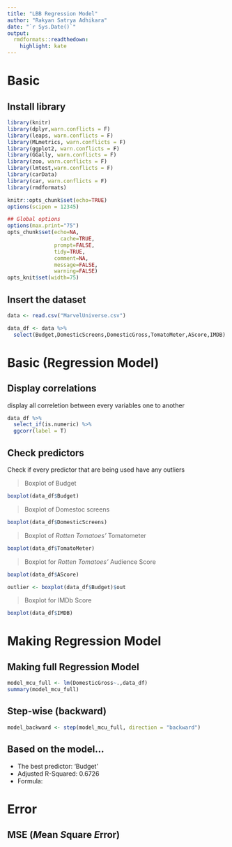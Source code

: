 ---
title: "LBB Regression Model"
author: "Rakyan Satrya Adhikara"
date: "`r Sys.Date()`"
output:
  rmdformats::readthedown:
    highlight: kate
---

# Basic

## Install library

```{r}
library(knitr)
library(dplyr,warn.conflicts = F)
library(leaps, warn.conflicts = F)
library(MLmetrics, warn.conflicts = F)
library(ggplot2, warn.conflicts = F)
library(GGally, warn.conflicts = F)
library(zoo, warn.conflicts = F)
library(lmtest,warn.conflicts = F)
library(carData)
library(car, warn.conflicts = F)
library(rmdformats)
```

```{r knitr_init, echo=FALSE, cache=FALSE}
knitr::opts_chunk$set(echo=TRUE)
options(scipen = 12345)

## Global options
options(max.print="75")
opts_chunk$set(echo=NA,
	             cache=TRUE,
               prompt=FALSE,
               tidy=TRUE,
               comment=NA,
               message=FALSE,
               warning=FALSE)
opts_knit$set(width=75)
```

## Insert the dataset

```{r}
data <- read.csv("MarvelUniverse.csv")
```


```{r, echo=F}
data_df <- data %>% 
  select(Budget,DomesticScreens,DomesticGross,TomatoMeter,AScore,IMDB)
```

# Basic (Regression Model)

## Display correlations

display all correletion between every variables one to another

``` {r}
data_df %>% 
  select_if(is.numeric) %>% 
  ggcorr(label = T)
```

## Check predictors

Check if every predictor that are being used have any outliers

> Boxplot of Budget

```{r}
boxplot(data_df$Budget)
```

> Boxplot of Domestoc screens

```{r}
boxplot(data_df$DomesticScreens)
```


> Boxplot of *Rotten Tomatoes'* Tomatometer

```{r}
boxplot(data_df$TomatoMeter)
```

> Boxplot for *Rotten Tomatoes'* Audience Score

```{r}
boxplot(data_df$AScore)
```

```{r, echo=F}
outlier <- boxplot(data_df$Budget)$out
```


> Boxplot for IMDb Score

```{r}
boxplot(data_df$IMDB)
```

# Making Regression Model

## Making full Regression Model

```{r}
model_mcu_full <- lm(DomesticGross~.,data_df)
summary(model_mcu_full)
```

## Step-wise (backward)

```{r}
model_backward <- step(model_mcu_full, direction = "backward")
```

## Based on the model...

* The best predictor: 'Budget'
* Adjusted R-Squared: 0.6726
* Formula: 

# Error

## MSE (*M*ean *S*quare *E*rror)
